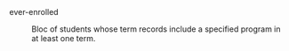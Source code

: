 ever-enrolled

: Bloc of students whose term records include a specified program in at least one term. 
